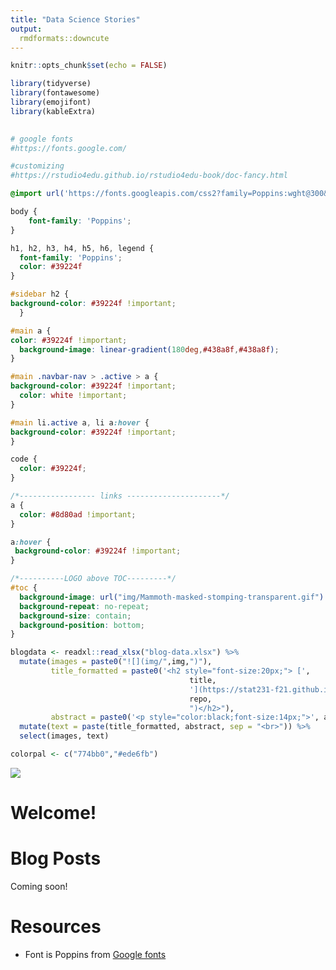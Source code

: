 ```yaml
---
title: "Data Science Stories"
output:
  rmdformats::downcute
---
```

  
```r
knitr::opts_chunk$set(echo = FALSE)

library(tidyverse)
library(fontawesome)
library(emojifont)
library(kableExtra)

 
# google fonts
#https://fonts.google.com/

#customizing
#https://rstudio4edu.github.io/rstudio4edu-book/doc-fancy.html
```

```css

@import url('https://fonts.googleapis.com/css2?family=Poppins:wght@300&display=swap');

body {
    font-family: 'Poppins';
}

h1, h2, h3, h4, h5, h6, legend {
  font-family: 'Poppins';
  color: #39224f
}

#sidebar h2 {
background-color: #39224f !important;
  }

#main a {
color: #39224f !important;
  background-image: linear-gradient(180deg,#438a8f,#438a8f);
}

#main .navbar-nav > .active > a { 
background-color: #39224f !important;
  color: white !important;
}

#main li.active a, li a:hover {
background-color: #39224f !important;
}

code {
  color: #39224f;
}

/*----------------- links ---------------------*/
a { 
  color: #8d80ad !important;
}

a:hover {
 background-color: #39224f !important;
}

/*----------LOGO above TOC---------*/
#toc {
  background-image: url("img/Mammoth-masked-stomping-transparent.gif") !important;
  background-repeat: no-repeat;
  background-size: contain;
  background-position: bottom;
}
```



```r
blogdata <- readxl::read_xlsx("blog-data.xlsx") %>% 
  mutate(images = paste0("![](img/",img,")"),
         title_formatted = paste0('<h2 style="font-size:20px;"> [', 
                                        title,
                                        '](https://stat231-f21.github.io/blog_', 
                                        repo,
                                        ")</h2>"),
         abstract = paste0('<p style="color:black;font-size:14px;">', abstract, '</p>')) %>%
  mutate(text = paste(title_formatted, abstract, sep = "<br>")) %>%
  select(images, text)

colorpal <- c("774bb0","#ede6fb")
```


![](img/logo231_moodle.png)


# Welcome! 



# Blog Posts 

Coming soon!



# Resources 

<ul>
  <li> Font is Poppins from [Google fonts](https://fonts.google.com/) </li>
</ul>

